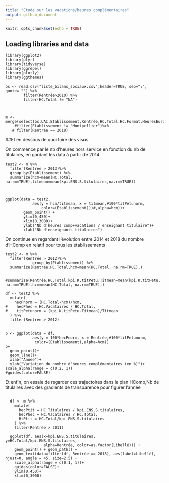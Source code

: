 ```yaml
---
title: "Etude sur les vacations/heures complémentaires"
output: github_document
---
```


```r
knitr::opts_chunk$set(echo = TRUE)
```

## Loading libraries and data


```
library(ggplot2)
library(plyr)
library(tidyverse)
library(ggrepel)
library(plotly)
library(ggthemes)

bs <- read.csv("liste_bilans_sociaux.csv",header=TRUE, sep=";", quote='"') %>%
        filter(Rentrée>2010) %>%
        filter(HC.Total != "NA")
        
        

m <- merge(select(bs,UAI,Etablissement,Rentrée,HC.Total:HC.Format.HeuresEuros),kpiESR::esr)
    #filter(Etablissement != "Montpellier")%>%
   # filter(Rentrée == 2018)

```
##Et en dessous de quoi faire des visus

On commence par le nb d'heures hors service en fonction du nb de titulaires, en gardant les data à partir de 2014.

```
test2 <- m %>%
  filter(Rentrée > 2013)%>%
  group_by(Etablissement) %>%
  summarize(hcm=mean(HC.Total, na.rm=TRUE),titmean=mean(kpi.ENS.S.titulaires,na.rm=TRUE))  



ggplot(data = test2, 
            aes(y = hcm/titmean, x = titmean,#100*titPetunorm,
                color=(Etablissement)))#,alpha=hcm))+
        geom_point() + 
        ylim(0,450)+
        xlim(0,3000)+
        ylab("Nb d'heures comp+vacations / enseignant titulaire")+
        xlab("Nb d'enseignants titulaires")

```
On continue en regardant l'évolution entre 2014 et 2018 du nombre d'HComp en relatif pour tous les établissements

```
test2 <- m %>%
  filter(Rentrée > 2012)%>%
            group_by(Etablissement) %>%
  summarize(Rentrée,HC.Total,hcm=mean(HC.Total, na.rm=TRUE),)  
  
  #summarize(Rentrée,HC.Total,kpi.K.titPetu,Titmean=mean(kpi.K.titPetu, na.rm=TRUE),hcm=mean(HC.Total, na.rm=TRUE),)
  
df <- test2 %>%
  mutate(
    hecPnorm = (HC.Total-hcm)/hcm,
#    hecPhec = HC.Vacataires / HC.Total,
#    titPetunorm = (kpi.K.titPetu-Titmean)/Titmean
  ) %>%
  filter(Rentrée > 2012)


p <- ggplot(data = df, 
            aes(y = 100*hecPnorm, x = Rentrée,#100*titPetunorm,
             color=(Etablissement),alpha=hcm))
p+
  geom_point()+
  geom_line()+
  xlab("Annee")+
  ylab("Variation du nombre d'heures complémentaires (en %)")+
scale_alpha(range = c(0.2, 1))
#guides(color=FALSE)

```  

Et enfin, on essaie de regarder ces trajectoires dans le plan HComp,Nb de titulaires avec des gradients de transparence pour figurer l'année

```

  df <- m %>%
    mutate(
      hecPtit = HC.Titulaires / kpi.ENS.S.titulaires,
      hecPhec = HC.Vacataires / HC.Total,
      HtPtit = HC.Total/kpi.ENS.S.titulaires
    ) %>%
    filter(Rentrée > 2011)

  ggplot(df, aes(x=kpi.ENS.S.titulaires, y=HC.Total/kpi.ENS.S.titulaires, 
                 alpha=Rentrée, color=as.factor(Libellé))) + 
    geom_point() + geom_path() +
    geom_text(data=filter(df, Rentrée == 2018), aes(label=Libellé), hjust=0, angle = 45, size=2.5) +
    scale_alpha(range = c(0.1, 1))+
    guides(color=FALSE)+
    ylim(0,450)+
    xlim(0,3000)
  

```